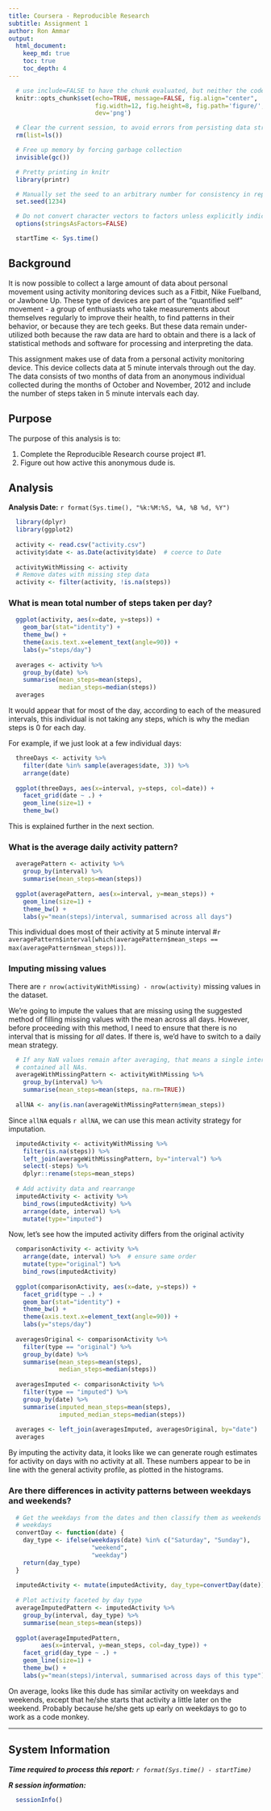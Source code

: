 ---
title: Coursera - Reproducible Research
subtitle: Assignment 1
author: Ron Ammar
output: 
  html_document:
    keep_md: true
    toc: true
    toc_depth: 4
---

```{r global_options, include=FALSE}
  # use include=FALSE to have the chunk evaluated, but neither the code nor its output displayed.
  knitr::opts_chunk$set(echo=TRUE, message=FALSE, fig.align="center",
                        fig.width=12, fig.height=8, fig.path='figure/',
                        dev='png')
```

```{r}
  # Clear the current session, to avoid errors from persisting data structures
  rm(list=ls())

  # Free up memory by forcing garbage collection
  invisible(gc())

  # Pretty printing in knitr
  library(printr)

  # Manually set the seed to an arbitrary number for consistency in reports
  set.seed(1234)

  # Do not convert character vectors to factors unless explicitly indicated
  options(stringsAsFactors=FALSE)

  startTime <- Sys.time()
```

## Background

It is now possible to collect a large amount of data about personal movement using activity monitoring devices such as a Fitbit, Nike Fuelband, or Jawbone Up. These type of devices are part of the "quantified self" movement - a group of enthusiasts who take measurements about themselves regularly to improve their health, to find patterns in their behavior, or because they are tech geeks. But these data remain under-utilized both because the raw data are hard to obtain and there is a lack of statistical methods and software for processing and interpreting the data.

This assignment makes use of data from a personal activity monitoring device. This device collects data at 5 minute intervals through out the day. The data consists of two months of data from an anonymous individual collected during the months of October and November, 2012 and include the number of steps taken in 5 minute intervals each day.

## Purpose

The purpose of this analysis is to:

1. Complete the Reproducible Research course project #1.
2. Figure out how active this anonymous dude is.

## Analysis

**Analysis Date:** `r format(Sys.time(), "%k:%M:%S, %A, %B %d, %Y")` 

```{r}
  library(dplyr)
  library(ggplot2)
  
  activity <- read.csv("activity.csv")
  activity$date <- as.Date(activity$date)  # coerce to Date
  
  activityWithMissing <- activity
  # Remove dates with missing step data
  activity <- filter(activity, !is.na(steps))
```

### What is mean total number of steps taken per day?

```{r}
  ggplot(activity, aes(x=date, y=steps)) +
    geom_bar(stat="identity") + 
    theme_bw() + 
    theme(axis.text.x=element_text(angle=90)) +
    labs(y="steps/day")
  
  averages <- activity %>%
    group_by(date) %>%
    summarise(mean_steps=mean(steps),
              median_steps=median(steps))
  averages
```

It would appear that for most of the day, according to each of the measured intervals, this individual is not taking any steps, which is why the median steps is 0 for each day.

For example, if we just look at a few individual days:

```{r}
  threeDays <- activity %>%
    filter(date %in% sample(averages$date, 3)) %>%
    arrange(date)
  
  ggplot(threeDays, aes(x=interval, y=steps, col=date)) +
    facet_grid(date ~ .) +
    geom_line(size=1) +
    theme_bw()
```

This is explained further in the next section.

### What is the average daily activity pattern?

```{r}
  averagePattern <- activity %>%
    group_by(interval) %>%
    summarise(mean_steps=mean(steps))
  
  ggplot(averagePattern, aes(x=interval, y=mean_steps)) +
    geom_line(size=1) +
    theme_bw() +
    labs(y="mean(steps)/interval, summarised across all days")
```

This individual does most of their activity at 5 minute interval #`r averagePattern$interval[which(averagePattern$mean_steps == max(averagePattern$mean_steps))]`.

### Imputing missing values

There are `r nrow(activityWithMissing) - nrow(activity)` missing values in the dataset.

We're going to impute the values that are missing using the suggested method of filling missing values with the mean across all days. However, before proceeding with this method, I need to ensure that there is no interval that is missing for *all* dates. If there is, we'd have to switch to a daily mean strategy.

```{r}
  # If any NaN values remain after averaging, that means a single interval
  # contained all NAs.
  averageWithMissingPattern <- activityWithMissing %>%
    group_by(interval) %>%
    summarise(mean_steps=mean(steps, na.rm=TRUE))
  
  allNA <- any(is.nan(averageWithMissingPattern$mean_steps))
```

Since `allNA` equals ``r allNA``, we can use this mean activity strategy for imputation.

```{r}
  imputedActivity <- activityWithMissing %>%
    filter(is.na(steps)) %>%
    left_join(averageWithMissingPattern, by="interval") %>%
    select(-steps) %>%
    dplyr::rename(steps=mean_steps)
  
  # Add activity data and rearrange
  imputedActivity <- activity %>%
    bind_rows(imputedActivity) %>%
    arrange(date, interval) %>%
    mutate(type="imputed")
```

Now, let's see how the imputed activity differs from the original activity

```{r}
  comparisonActivity <- activity %>%
    arrange(date, interval) %>%  # ensure same order
    mutate(type="original") %>%
    bind_rows(imputedActivity)
  
  ggplot(comparisonActivity, aes(x=date, y=steps)) +
    facet_grid(type ~ .) +
    geom_bar(stat="identity") + 
    theme_bw() + 
    theme(axis.text.x=element_text(angle=90)) +
    labs(y="steps/day")
  
  averagesOriginal <- comparisonActivity %>%
    filter(type == "original") %>%
    group_by(date) %>%
    summarise(mean_steps=mean(steps),
              median_steps=median(steps))
  
  averagesImputed <- comparisonActivity %>%
    filter(type == "imputed") %>%
    group_by(date) %>%
    summarise(imputed_mean_steps=mean(steps),
              imputed_median_steps=median(steps))
  
  averages <- left_join(averagesImputed, averagesOriginal, by="date")
  averages
```

By imputing the activity data, it looks like we can generate rough estimates for activity on days with no activity at all. These numbers appear to be in line with the general activity profile, as plotted in the histograms.

### Are there differences in activity patterns between weekdays and weekends?

```{r}
  # Get the weekdays from the dates and then classify them as weekends or
  # weekdays
  convertDay <- function(date) {
    day_type <- ifelse(weekdays(date) %in% c("Saturday", "Sunday"),
                       "weekend",
                       "weekday")
    return(day_type)
  }
  
  imputedActivity <- mutate(imputedActivity, day_type=convertDay(date))
  
  # Plot activity faceted by day type
  averageImputedPattern <- imputedActivity %>%
    group_by(interval, day_type) %>%
    summarise(mean_steps=mean(steps))
  
  ggplot(averageImputedPattern,
         aes(x=interval, y=mean_steps, col=day_type)) +
    facet_grid(day_type ~ .) +
    geom_line(size=1) +
    theme_bw() +
    labs(y="mean(steps)/interval, summarised across days of this type")
```

On average, looks like this dude has similar activity on weekdays and weekends, except that he/she starts that activity a little later on the weekend. Probably because he/she gets up early on weekdays to go to work as a code monkey.

[](raging_code_monkey_600.jpg)

------

## System Information

***Time required to process this report:*** *`r format(Sys.time() - startTime)`*

***R session information:***

```{r, echo_session_info}
  sessionInfo()
```